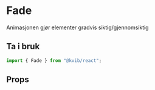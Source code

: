 
<Meta of={FadeStories} />

# Fade

Animasjonen gjør elementer gradvis siktig/gjennomsiktig

## Ta i bruk

```jsx
import { Fade } from "@kvib/react";
```

## Props

<Canvas of={FadeStories.Fade} />
<Controls of={FadeStories.Fade} />
